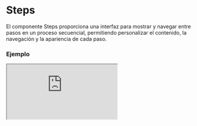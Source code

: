 # Steps

El componente Steps proporciona una interfaz para mostrar y navegar entre pasos en un proceso secuencial, permitiendo personalizar el contenido, la navegación y la apariencia de cada paso.


### Ejemplo

<Iframe minHeightIframe="30dvh" src="https://fenextjs-component-storybook.vercel.app/iframe.html?args=&id=steps-steps--index&viewMode=story" />

### Importación

Para importar el componente Steps, se puede hacer desde fenextjs

```tsx copy
import { Steps } from "fenextjs";
```

### Parámetros

| Parámetro | Tipo | Requerido | Default | Descripcion |
| --------- | ---- | --------- | ------- | ----------- |
| items | StepsItemProps[] | sí | [] | Los elementos que representan cada paso, incluyendo el contenido, etiqueta, ícono y estado del paso. |
| defaultStep | number | no | 0 | El paso mostrado inicialmente. |
| step | number | no | undefined | Define manualmente el paso mostrado. |
| useArrowKey | boolean | no | true | Indica si se pueden usar las teclas de flecha para navegar entre los pasos. |
| btnPrev | ReactNode | no | "Previous" | Contenido del botón de retroceso. |
| btnNext | ReactNode | no | "Next" | Contenido del botón de avance. |
| disabledBtnPrev | boolean | no | false | Deshabilita el botón de retroceso. |
| disabledBtnNext | boolean | no | false | Deshabilita el botón de avance. |
| onPrev | (step: number) =\> Promise\<void\> \| void | no | undefined | Función que se ejecuta al hacer click en el botón de retroceso. |
| onNext | (step: number) =\> Promise\<void\> \| void | no | undefined | Función que se ejecuta al hacer click en el botón de avance. |
| onSetStep | (step: number) =\> void | no | undefined | Función que se ejecuta al establecer un nuevo paso. |
| stepPos | 'top' \| 'left' \| 'right' | no | 'left' | Posición de la lista de pasos. |
| showCurrentStepNStep | boolean | no | false | Muestra el paso actual junto al total de pasos. |
| useDogs | boolean | no | false | Indica si se debe utilizar un comportamiento especial (documentación adicional requerida). |
| className | string | no | "" | Clase CSS para el contenedor del componente. |
| classNameContentSteps | string | no | "" | Clase CSS para el contenedor de los pasos. |
| classNameListSteps | string | no | "" | Clase CSS para la lista de pasos. |
| classNameContentItems | string | no | "" | Clase CSS para los elementos de contenido. |
| classNameStep | string | no | "" | Clase CSS para cada paso. |
| classNameStepActive | string | no | "" | Clase CSS para el paso activo. |
| classNameItem | string | no | "" | Clase CSS para cada ítem. |
| classNameItemActive | string | no | "" | Clase CSS para el ítem activo. |
| classNameStepCircle | string | no | "" | Clase CSS para el círculo del paso. |
| classNameStepLabel | string | no | "" | Clase CSS para la etiqueta del paso. |
| classNameContentBtn | string | no | "" | Clase CSS para el contenedor de los botones de navegación. |
| classNameBtn | string | no | "" | Clase CSS para los botones de navegación. |
| classNameBtnNext | string | no | "" | Clase CSS para el botón de avance. |
| classNameBtnPrev | string | no | "" | Clase CSS para el botón de retroceso. |
| forceShowBtnPrev | boolean | no | false | Fuerza la visibilidad del botón de retroceso. |
| forceShowBtnNext | boolean | no | false | Fuerza la visibilidad del botón de avance. |

### StepsItemProps

Los items de step tienen su propios parametros:

| Parametro | Tipo | Descripción |
| --- | --- | --- |
| label | ReactNode | Label del elemento. |
| icon | ReactNode | Icon del elemento. |
| content | ReactNode | Contenido del elemento. |
| status | "none" \| "ok" \| "error" | Estatus del elemento. |

### Storybook

Para ver el storybook del componente lo puede hacer con este [link](https://fenextjs-component-storybook.vercel.app/?path=/story/steps-steps--index)

### Usos

- Ejemplo básico

```tsx copy
<Steps items={[{ label: "Paso 1", content: <div>Contenido del Paso 1</div> }]} />
```

- Ejemplo con pasos personalizados

```tsx copy
<Steps items={[{ label: "Inicio", content: <div>Contenido Inicio</div> }, { label: "Fin", content: <div>Contenido Fin</div> }]} stepPos="top" />
```

- Con botones deshabilitados

```tsx copy
<Steps disabledBtnPrev={true} disabledBtnNext={true} />
```

